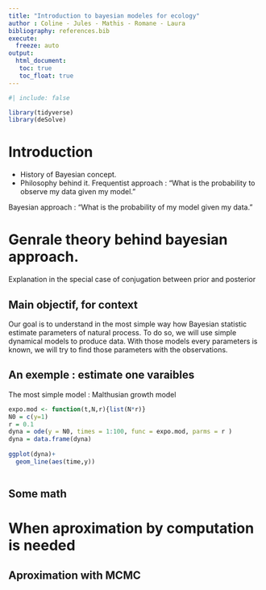 ```yaml
---
title: "Introduction to bayesian modeles for ecology"
author : Coline - Jules - Mathis - Romane - Laura
bibliography: references.bib
execute: 
  freeze: auto
output: 
  html_document:
   toc: true
   toc_float: true
---
```


```r
#| include: false

library(tidyverse)
library(deSolve)
```

# Introduction

-   History of Bayesian concept.
-   Philosophy behind it. Frequentist approach : "What is the probability to observe my data given my model."

Bayesian approach : "What is the probability of my model given my data."

# Genrale theory behind bayesian approach.

Explanation in the special case of conjugation between prior and posterior

## Main objectif, for context
Our goal is to understand in the most simple way how Bayesian statistic estimate parameters of natural process. To do so, we will use simple dynamical models to produce data. With those models every parameters is known, we will try to find those parameters with the observations.

## An exemple : estimate one varaibles
The most simple model : Malthusian growth model

```r
expo.mod <- function(t,N,r){list(N*r)}
N0 = c(y=1)
r = 0.1
dyna = ode(y = N0, times = 1:100, func = expo.mod, parms = r )
dyna = data.frame(dyna)
 
ggplot(dyna)+
  geom_line(aes(time,y))
```

```r

```



## Some math






# When aproximation by computation is needed

## Aproximation with MCMC